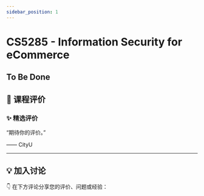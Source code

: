 ```yaml
---
sidebar_position: 1
---
```



# CS5285 - Information Security for eCommerce

## To Be Done

## **💬 课程评价**

### ✨ **精选评价**
<div className={commentStyles.commentBox}>
    <p className={commentStyles.commentText}>
        “期待你的评价。”
    </p>
    <p className={commentStyles.commentAuthor}>—— CityU</p>
</div>

---

## **💡 加入讨论**

👇 在下方评论分享您的评价、问题或经验：
<Utterances />
